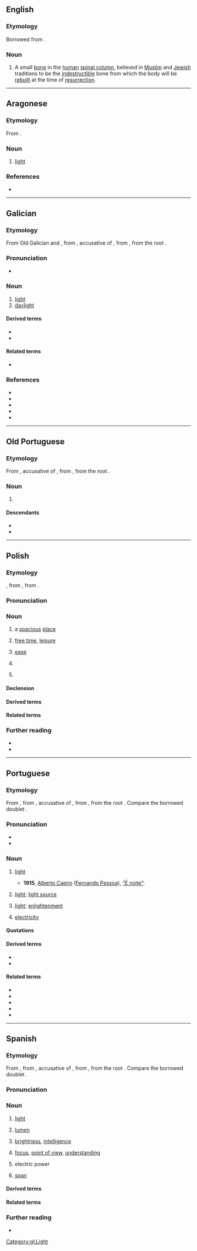 {{also|Luz|luź|Lūž}}
==English==

===Etymology===
Borrowed from {{bor|en|he|'לוז'}}.

===Noun===
{{en-noun|?}}
{{wikipedia|Luz (bone)}}

# A small [[bone]] in the [[human]] [[spinal column]], believed in [[Muslim]] and [[Jewish]] traditions to be the [[indestructible]] bone from which the body will be [[rebuild|rebuilt]] at the time of [[resurrection]].

----

==Aragonese==

===Etymology===
From {{inh|an|la|lux}}.

===Noun===
{{an-noun|f}}

# [[light]]

===References===
* {{R:DBLA}}

----

==Galician==

===Etymology===
From Old Galician and {{inh|gl|roa-opt|luz}}, from {{inh|gl|la|lūcem}}, accusative of {{m|la|lūx}}, from {{inh|gl|itc-pro|*louks}}, from the {{der|gl|ine-pro|-}} root {{m|ine-pro|*lewk-|t=white; light; bright}}.

===Pronunciation===
* {{IPA|gl|[ˈluθ]|[ˈlus]|qual2=western}}

===Noun===
{{gl-noun|f|luces}}

# [[light]]
# [[daylight]]

====Derived terms====
* {{l|gl|lucecú}}
* {{l|gl|luceiro}}

====Related terms====
* {{l|gl|lucir}}

===References===
* {{R:gl:DDGM}}
* {{R:gl:CX}}
* {{R:gl:DDLG}}
* {{R:gl:TILG}}
* {{R:TLPGP}}
[[Category:gl:Light]]

----

==Old Portuguese==

===Etymology===
From {{inh|roa-opt|la|lūcem}}, accusative of {{m|la|lūx}}, from {{inh|roa-opt|itc-pro|*louks}}, from the {{der|roa-opt|ine-pro|-}} root {{m|ine-pro|*lewk-|t=white; light; bright}}.

===Noun===
{{roa-opt-noun|f}}

# {{senseid|roa-opt|light}} {{l|en|light}} {{gloss|medium within which vision is possible}}

====Descendants====
{{rel-top|descendants}}
* {{desc|gl|luz}}
* {{desc|pt|luz}}
{{rel-bottom}}

----

==Polish==
{{wp|lang=pl}}

===Etymology===
{{bor+|pl|de|los}}, from {{der|pl|goh|lōs}}, from {{der|pl|gem-pro|*lausaz}}.

===Pronunciation===
{{pl-p|a=LL-Q809 (pol)-Olaf-luz.wav}}

===Noun===
{{pl-noun|m-in|dim=luzik}}

# a [[spacious]] [[place]]
# {{lb|pl|colloquial}} [[free time]], [[leisure]]
# {{lb|pl|colloquial}} [[ease]] {{gl|freedom from effort, difficulty or hardship}}
#: {{syn|pl|swoboda}}
# {{lb|pl|colloquial}} {{w|margin (machine learning)|margin}} {{gl|in machine learning: distance from the data point to a decision boundary}}
#: {{syn|pl|marża}}
# {{lb|pl|colloquial|automotive}} {{w|idle (engine)|idle}} {{gl|running a vehicle's engine when the vehicle is not in motion}}
#: {{syn|pl|bieg jałowy}}

====Declension====
{{pl-decl-noun-m-in}}

====Derived terms====
{{col3|pl|title=adjectives|luźny|luzacki}}
{{col3|pl|title=noun|luzak}}
{{col3|pl|title=verbs|poluźnić|poluźniać|rozluźnić|rozluźniać}}

====Related terms====
{{col3|pl|title=adverbs|luźno|luźnie|luzacko}}

===Further reading===
* {{R:pl:WSJP}}
* {{R:pl:PWN}}

----

==Portuguese==

===Etymology===
From {{inh|pt|roa-opt|luz}}, from {{inh|pt|la|lūcem}}, accusative of {{m|la|lūx}}, from {{inh|pt|itc-pro|*louks}}, from the {{der|pt|ine-pro|-}} root {{m|ine-pro|*lewk-|t=white; light; bright}}. Compare the borrowed doublet {{doublet|pt|lux|notext=1}}.

===Pronunciation===
{{pt-IPA}}
* {{audio|pt|pt-br-luz.ogg|Audio (Brazil - São Paulo)}}
* {{hyphenation|pt|luz}}

===Noun===
{{pt-noun|f}}

# {{senseid|pt|light}} [[light]] {{gloss|medium within which vision is possible}}
#* '''1915''', [[w:Alberto Caeiro|Alberto Caeiro]] ([[w:Fernando Pessoa|Fernando Pessoa]]), [[s:pt:É noite|“É noite”]]:
#*: {{quote|pt|É noite. A noite é muito escura. Numa casa a uma grande distancia. Brilha a '''luz''' d'uma janella.|It's night. The night is very dark. In a house a great distance away. The '''light''' from a window shines.}}
# {{senseid|pt|light source}} [[light]]; [[light source]] {{gloss|object that emits light}}
# {{senseid|pt|enlightenment}} {{lb|pt|figurative}} [[light]]; [[enlightenment]] {{gloss|knowledge about things as they really are}}
# {{lb|pt|colloquial}} [[electricity]]

====Quotations====
{{seeCites|pt}}

====Derived terms====
* {{l|pt|à luz de}}
* {{l|pt|dar à luz}}

====Related terms====
* {{l|pt|lúcido}}
* {{l|pt|lucífero}}
* {{l|pt|luzerna}}
* {{l|pt|lúzio}}
* {{l|pt|luzir}}

----

==Spanish==
{{wikipedia|lang=es}}

===Etymology===
From {{inh|es|osp|luz}}, from {{inh|es|la|lūcem}}, accusative of {{m|la|lūx}}, from {{inh|es|itc-pro|*louks}}, from the {{der|es|ine-pro|-}} root {{m|ine-pro|*lewk-|t=white; light; bright}}. Compare the borrowed doublet {{doublet|es|lux|notext=1}}.

===Pronunciation===
{{es-IPA}}

===Noun===
{{es-noun|f}}

# [[light]]
#: {{ux|es|la '''luz''' extinguida|the extinct '''light'''}}
# {{lb|es|anatomy}} [[lumen]]
# {{lb|es|figurative|usually|in the plural}} [[brightness]], [[intelligence]]
#: {{ux|es|Vas a llegar con menos '''luces'''.|You're going to get there with less '''intellect'''.}}
# {{lb|es|figurative}} [[focus]], [[point of view]], [[understanding]]
#: {{ux|es|Debes verlo bajo una nueva '''luz'''.|translation=You must see it from a new point of view.}}
# {{lb|es|electricity}} electric power
#: {{ux|es|Se fue la '''luz'''.|translation=There is a blackout.|lit='''Light''' (power) went or is gone.}}
# {{lb|es|architecture}} [[span]]

====Derived terms====
{{der3|es
|a la luz de
|a plena luz del día
|aluzar
|a media luz
|[[a toda luz]]; [[a todas luces]]
|año luz
|araña de luces
|arrojar luz
|Ciudad de la Luz
|dar a luz
|hágase la luz
|lucecita
|lucero
|luces del norte
|luz artificial
|luz antiniebla
|luz crepuscular
|luz de Bengala
|luz de carretera
|luz de cruce
|luz de giro
|luz natural
|luz negra
|luz solar
|luz trasera
|luz ultravioleta
|luz verde
|luz y sombra
|luz zodiacal
|sable de luz
|salir a la luz
|traje de luces
|velocidad de la luz
}}

====Related terms====
{{rel3|es|lucerna
|Lucio
|Lucía
|lucir
|lúcido
|lucífero
|lucio
|luciérnaga}}

===Further reading===
* {{R:es:DRAE}}

{{C|es|Light}}